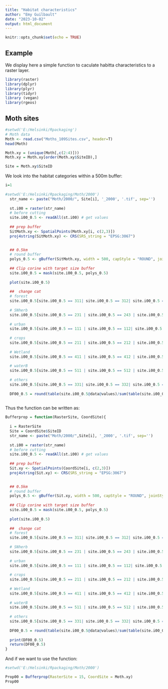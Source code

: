 ---
title: "Habitat characteristics"
author: "Emy Guilbault"
date: "2023-10-02"
output: html_document
---

```{r setup, include=FALSE}
knitr::opts_chunk$set(echo = TRUE)
```

## Example

We display here a simple function to caculate habitta characteristics to a raster layer.

```{r cars}
library(raster)
library(dplyr)
library(plyr)
library(tidyr)
library (vegan)
library(rgeos)
```

## Moth sites


```{r cars}
#setwd('E:/Helsinki/Rpackaging')
# Moth data
Moth <- read.csv("Moths_109Sites.csv", header=T)
head(Moth)

Moth.xy = (unique(Moth[,c(2:4)]))
Moth.xy = Moth.xy[order(Moth.xy$SiteID),]

Site = Moth.xy$SiteID
```

We look into the habitat categories within a 500m buffer:

```{r pressure, echo=FALSE}
i=1
  
#setwd('E:/Helsinki/Rpackaging/Moth/2000')
  str_name <- paste("Moth/2000/", Site[i], '_2000', '.tif', sep='')
  
  st.i00 = raster(str_name)
  # before cutting
  site.i00_0.5 <- readAll(st.i00) # get values
  
  ## prep buffer
  SitMoth.xy <- SpatialPoints(Moth.xy[i, c(2,3)]) 
  proj4string(SitMoth.xy) <- CRS(SRS_string = "EPSG:3067")

  
  ## 0.5km
  # round buffer
  polys_0.5 <- gBuffer(SitMoth.xy, width = 500, capStyle = "ROUND", joinStyle = "MITRE") # uses rgeos -> migrate it!
  
  ## Clip corine with target size buffer
  site.i00_0.5 = mask(site.i00_0.5, polys_0.5)
  
  plot(site.i00_0.5)
  
  ##  change cat
  # forest
  site.i00_0.5[site.i00_0.5 == 311| site.i00_0.5 == 312| site.i00_0.5 == 313] <- 'Forest'
  
  # SNherb
  site.i00_0.5[site.i00_0.5 == 231 | site.i00_0.5 == 243 | site.i00_0.5 == 244| site.i00_0.5 == 321 | site.i00_0.5 == 322 | site.i00_0.5 == 324] = 'HSP'
  
  # urban
  site.i00_0.5[site.i00_0.5 == 111 | site.i00_0.5 == 112| site.i00_0.5 == 121| site.i00_0.5 == 122| site.i00_0.5 == 123| site.i00_0.5 == 124| site.i00_0.5 == 131| site.i00_0.5 == 132| site.i00_0.5 == 133| site.i00_0.5 == 141| site.i00_0.5 == 142] <- 'Urban'
  
  # crops
  site.i00_0.5[site.i00_0.5 == 211 | site.i00_0.5 == 212 | site.i00_0.5 == 213 | site.i00_0.5 == 241 | site.i00_0.5 == 221| site.i00_0.5 == 242 | site.i00_0.5 == 222| site.i00_0.5 == 223] <- 'Crops'
  
  # Wetland
  site.i00_0.5[site.i00_0.5 == 411 | site.i00_0.5 == 412 | site.i00_0.5 == 421 | site.i00_0.5 == 422| site.i00_0.5 == 423] <- 'Wetland'
  
  # waterB
  site.i00_0.5[site.i00_0.5 == 511 | site.i00_0.5 == 512 | site.i00_0.5 == 521| site.i00_0.5 == 522| site.i00_0.5 == 523] <- 'WaterBd'
  
  # others
  site.i00_0.5[site.i00_0.5 == 331| site.i00_0.5 == 332| site.i00_0.5 == 333| site.i00_0.5 == 334| site.i00_0.5 == 335] = 'Others'
  
  DF00_0.5 = round(table(site.i00_0.5@data@values)/sum(table(site.i00_0.5@data@values)), 2)
  
```

Thus the function can be written as:

```{r pressure, echo=FALSE}

Bufferprop = function(RasterSite, CoordSite){
  
  i = RasterSite
  Site = CoordSite$SiteID
  str_name <- paste("Moth/2000/",Site[i], '_2000', '.tif', sep='')
  
  st.i00 = raster(str_name)
  # before cutting
  site.i00_0.5 <- readAll(st.i00) # get values
  
  ## prep buffer
  Sit.xy <- SpatialPoints(CoordSite[i, c(2,3)]) 
  proj4string(Sit.xy) <- CRS(SRS_string = "EPSG:3067")

  
  ## 0.5km
  # round buffer
  polys_0.5 <- gBuffer(Sit.xy, width = 500, capStyle = "ROUND", joinStyle = "MITRE") # uses rgeos -> migrate it!
  
  ## Clip corine with target size buffer
  site.i00_0.5 = mask(site.i00_0.5, polys_0.5)
  
  plot(site.i00_0.5)
  
  ##  change cat
  # forest
  site.i00_0.5[site.i00_0.5 == 311| site.i00_0.5 == 312| site.i00_0.5 == 313] <- 'Forest'
  
  # SNherb
  site.i00_0.5[site.i00_0.5 == 231 | site.i00_0.5 == 243 | site.i00_0.5 == 244| site.i00_0.5 == 321 | site.i00_0.5 == 322 | site.i00_0.5 == 324] = 'HSP'
  
  # urban
  site.i00_0.5[site.i00_0.5 == 111 | site.i00_0.5 == 112| site.i00_0.5 == 121| site.i00_0.5 == 122| site.i00_0.5 == 123| site.i00_0.5 == 124| site.i00_0.5 == 131| site.i00_0.5 == 132| site.i00_0.5 == 133| site.i00_0.5 == 141| site.i00_0.5 == 142] <- 'Urban'
  
  # crops
  site.i00_0.5[site.i00_0.5 == 211 | site.i00_0.5 == 212 | site.i00_0.5 == 213 | site.i00_0.5 == 241 | site.i00_0.5 == 221| site.i00_0.5 == 242 | site.i00_0.5 == 222| site.i00_0.5 == 223] <- 'Crops'
  
  # Wetland
  site.i00_0.5[site.i00_0.5 == 411 | site.i00_0.5 == 412 | site.i00_0.5 == 421 | site.i00_0.5 == 422| site.i00_0.5 == 423] <- 'Wetland'
  
  # waterB
  site.i00_0.5[site.i00_0.5 == 511 | site.i00_0.5 == 512 | site.i00_0.5 == 521| site.i00_0.5 == 522| site.i00_0.5 == 523] <- 'WaterBd'
  
  # others
  site.i00_0.5[site.i00_0.5 == 331| site.i00_0.5 == 332| site.i00_0.5 == 333| site.i00_0.5 == 334| site.i00_0.5 == 335] = 'Others'
  
  DF00_0.5 = round(table(site.i00_0.5@data@values)/sum(table(site.i00_0.5@data@values)), 2)
  
  print(DF00_0.5)
  return(DF00_0.5)
}
```

And if we want to use the function:

```{r pressure, echo=FALSE}
#setwd('E:/Helsinki/Rpackaging/Moth/2000')

Prop00 = Bufferprop(RasterSite = 15, CoordSite = Moth.xy)
Prop00

```